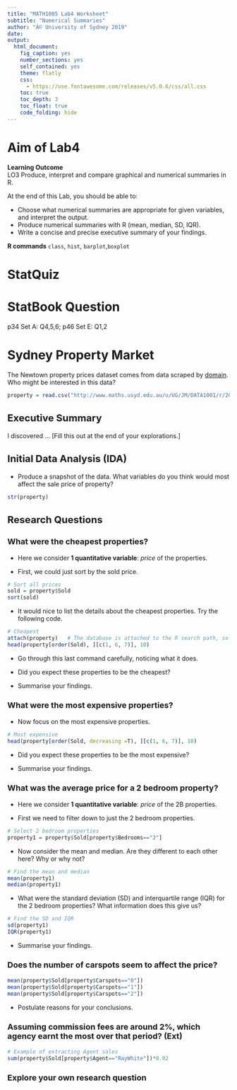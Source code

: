 ```yaml
---
title: "MATH1005 Lab4 Worksheet"
subtitle: "Numerical Summaries"
author: "Â© University of Sydney 2019"
date: 
output:
  html_document:
    fig_caption: yes
    number_sections: yes
    self_contained: yes
    theme: flatly
    css: 
      - https://use.fontawesome.com/releases/v5.0.6/css/all.css
    toc: true
    toc_depth: 3
    toc_float: true
    code_folding: hide
---
```

<style>
h2 { /* Header 2 */
    font-size: 22px
}
</style>

<style>
h3 { /* Header 3 */
    font-size: 18px
}
</style>

# <i class="fa fa-crosshairs"></i> Aim of Lab4 {-}

**Learning Outcome**  
LO3 Produce, interpret and compare graphical and numerical summaries in R.

At the end of this Lab, you should be able to:

- Choose what numerical summaries are appropriate for given variables, and interpret the output.
- Produce numerical summaries with R (mean, median, SD, IQR).
- Write a concise and precise executive summary of your findings.

**R commands** 
`class`, `hist`, `barplot`,`boxplot`

# StatQuiz

# StatBook Question 
p34 Set A: Q4,5,6; p46 Set E: Q1,2

# <i class="fas fa-home"></i> Sydney Property Market 

The Newtown property prices dataset comes from data scraped by [domain](https://www.domain.com.au/). Who might be interested in this data?

```r
property = read.csv("http://www.maths.usyd.edu.au/u/UG/JM/DATA1001/r/2018S2/data/NewtownJune2017.csv")
```

## Executive Summary

I discovered ...   [Fill this out at the end of your explorations.]

## Initial Data Analysis (IDA)

- Produce a snapshot of the data. What variables do you think would most affect the sale price of property?
```r
str(property)
```

## Research Questions

### What were the cheapest properties? 

- Here we consider **1 quantitative variable**: *price* of the properties.

- First, we could just sort by the sold price.

```r
# Sort all prices
sold = property$Sold
sort(sold)
``` 

- It would nice to list the details about the cheapest properties. Try the following code.
```r
# Cheapest
attach(property)   # The database is attached to the R search path, so variables in the database can be accessed by simply giving their names.
head(property[order(Sold), ][c(1, 6, 7)], 10)
```  

- Go through this last command carefully, noticing what it does.

- Did you expect these properties to be the cheapest?

- Summarise your findings.

### What were the most expensive properties? 

- Now focus on the most expensive properties.

```r
# Most expensive
head(property[order(Sold, decreasing =T), ][c(1, 6, 7)], 10)
```   

- Did you expect these properties to be the most expensive?

- Summarise your findings.
    
### What was the average price for a 2 bedroom property? 
  
- Here we consider **1 quantitative variable**: *price* of the 2B properties.

- First we need to filter down to just the 2 bedroom properties.
   
```r
# Select 2 bedroom properties
property1 = property$Sold[property$Bedrooms=="2"]
```

- Now consider the mean and median. Are they different to each other here? Why or why not?

```r
# Find the mean and median
mean(property1)
median(property1)
```  
    
- What were the standard deviation (SD) and interquartile range (IQR) for the 2 bedroom properties? What information does this give us?

```r
# Find the SD and IQR
sd(property1)
IQR(property1)
```  

- Summarise your findings.

###  Does the number of carspots seem to affect the price? 

```r
mean(property$Sold[property$Carspots=="0"])
mean(property$Sold[property$Carspots=="1"])
mean(property$Sold[property$Carspots=="2"])
```  

- Postulate reasons for your conclusions.

### Assuming commission fees are around 2%, which agency earnt the most over that period? (Ext)

```r
# Example of extracting Agent sales
sum(property$Sold[property$Agent=="RayWhite"])*0.02
```  
    
### Explore your own research question    
    
    